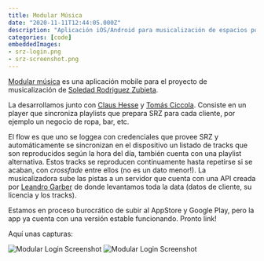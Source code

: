 ```yaml
---
title: Modular Música
date: "2020-11-11T12:44:05.000Z"
description: "Aplicación iOS/Android para musicalización de espacios por Soledad Rodriguez Zubieta."
categories: [code]
embeddedImages:
- srz-login.png
- srz-screenshot.png
---
```



[Modular música](http://modularmusica.com/) es una aplicación mobile para el proyecto de musicalización de [Soledad Rodriguez Zubieta](https://www.instagram.com/_srz).

La desarrollamos junto con [Claus Hesse](https://github.com/claushesse) y [Tomás Ciccola](https://gitlab.com/tomasciccola). Consiste en un player que sincroniza playlists que prepara SRZ para cada cliente, por ejemplo un negocio de ropa, bar, etc.

El flow es que uno se loggea con credenciales que provee SRZ y automáticamente se sincronizan en el dispositivo un listado de tracks que son reproducidos según la hora del día, también cuenta con una playlist alternativa. Estos tracks se reproducen continuamente hasta repetirse si se acaban, con _crossfade_ entre ellos (no es un dato menor!). La musicalizadora sube las pistas a un servidor que cuenta con una API creada por [Leandro Garber](https://gitlab.com/macramole) de donde levantamos toda la data (datos de cliente, su licencia y los tracks).

Estamos en proceso burocrático de subir al AppStore y Google Play, pero la app ya cuenta con una versión estable funcionando. Pronto link!

Aquí unas capturas:

<div className="md:flex flex-row" >
    <Img fluid={props.embeddedImages.image1.fluid} alt="Modular Login Screenshot" className="w-full mr-5" />
    <Img fluid={props.embeddedImages.image2.fluid} alt="Modular Login Screenshot" className="w-full " />
</div>
